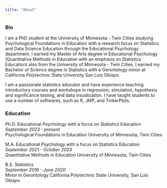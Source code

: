 ```yaml
---
title: "About"
---
```


### Bio
I am a PhD student at the University of Minnesota - Twin Cities studying Psychological Foundations in Education with a research focus on Statistics and Data Science Education through the Educational Psychology department. I earned my Master of Arts degree in Educational Psychology (Quantitative Methods in Education with an emphasis on Statistics Education) also from the University of Minnesota - Twin Cities. I earned my Bachelor of Science degree in Statistics with a Gerontology minor at California Polytechnic State University San Luis Obispo.

I am a passionate statistics educator and have experience teaching introductory courses and workshops in regression, simulation, hypothesis and significance testing, and data visualization. I have taught students to use a number of softwares, such as R, JMP, and TinkerPlots. 

### Education
Ph.D. Educational Psychology with a focus on Statistics Education    
*September 2023 - present*   
Psychological Foundations in Education
University of Minnesota, Twin Cities

M.A. Educational Psychology with a focus on Statistics Education    
*September 2021 - October 2023*   
Quantitative Methods in Education
University of Minnesota, Twin Cities

B.S. Statistics    
*September 2016 - June 2020*    
Minor in Gerontology
California Polytechnic State University, San Luis Obispo